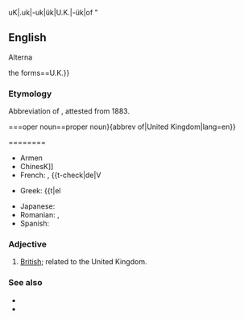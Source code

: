 uK|.uk|-uk|ük|U.K.|-ük|of "

==English==

Alterna


the forms==U.K.}}

===Etymology===
Abbreviation of {{m|en|United Kingdom}}, attested from 1883.

===oper noun==proper noun}{abbrev of|United Kingdom|lang=en}}

========
{{transjjmgkgjm for a|Abbreviation of United Kingdom}}
* Armen{{t|hy|ՄԹ}}
* ChinesK]]
* French: {{t|de|V. K.|n}}, {{t-check|de|V
{{trans-mid}}
* Greek: {{t|el

* Japanese: {{t+|ja|UK}}
* Romanian: {{t|ro|R.U.|n}}, {{t|

ro|RU|n}}
* Spanish: {{t|es|R.U.|m}}
{{trans-bottom}}

===Adjective===
{{en-adj|?}}

# [[British]]; related to the United Kingdom.

===See also===
* {{l|en|UniUnited Kingdom of Great Britain and Ireland}}
* {{l|en|Uited Kingdom of Great Britain anIsles}}